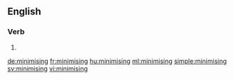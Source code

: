 ==English==

===Verb===
{{head|en}}

# {{present participle of|minimise}}

[[de:minimising]]
[[fr:minimising]]
[[hu:minimising]]
[[ml:minimising]]
[[simple:minimising]]
[[sv:minimising]]
[[vi:minimising]]